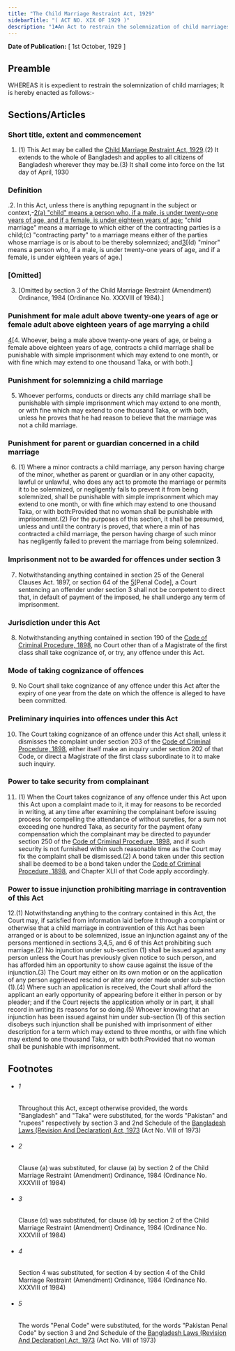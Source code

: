 ```yaml
---
title: "The Child Marriage Restraint Act, 1929"
sidebarTitle: "( ACT NO. XIX OF 1929 )"
description: "1♣An Act to restrain the solemnization of child marriages."
---
```


**Date of Publication:** [ 1st October, 1929 ]

## Preamble

WHEREAS it is expedient to restrain the solemnization of child marriages; It is hereby enacted as follows:-

## Sections/Articles

### Short title, extent and commencement

1. (1) This Act may be called the [Child Marriage Restraint Act, 1929](/act-149.html "Child Marriage Restraint Act, 1929").(2) It extends to the whole of Bangladesh and applies to all citizens of Bangladesh wherever they may be.(3) It shall come into force on the 1st day of April, 1930

### Definition

.2. In this Act, unless there is anything repugnant in the subject or context,-[2](1)[(a) "child" means a person who, if a male, is under twenty-one years of age, and if a female, is under eighteen years of age;](b) "child marriage" means a marriage to which either of the contracting parties is a child;(c) "contracting party" to a marriage means either of the parties whose marriage is or is about to be thereby solemnized; and[3](2)[(d) "minor" means a person who, if a male, is under twenty-one years of age, and if a female, is under eighteen years of age.]

### [Omitted]

3. [Omitted by section 3 of the Child Marriage Restraint (Amendment) Ordinance, 1984 (Ordinance No. XXXVIII of 1984).]

### Punishment for male adult above twenty-one years of age or female adult above eighteen years of age marrying a child

[4](1)[4. Whoever, being a male above twenty-one years of age, or being a female above eighteen years of age, contracts a child marriage shall be punishable with simple imprisonment which may extend to one month, or with fine which may extend to one thousand Taka, or with both.]

### Punishment for solemnizing a child marriage

5. Whoever performs, conducts or directs any child marriage shall be punishable with simple imprisonment which may extend to one month, or with fine which may extend to one thousand Taka, or with both, unless he proves that he had reason to believe that the marriage was not a child marriage.

### Punishment for parent or guardian concerned in a child marriage

6. (1) Where a minor contracts a child marriage, any person having charge of the minor, whether as parent or guardian or in any other capacity, lawful or unlawful, who does any act to promote the marriage or permits it to be solemnized, or negligently fails to prevent it from being solemnized, shall be punishable with simple imprisonment which may extend to one month, or with fine which may extend to one thousand Taka, or with both:Provided that no woman shall be punishable with imprisonment.(2) For the purposes of this section, it shall be presumed, unless and until the contrary is proved, that where a min of has contracted a child marriage, the person having charge of such minor has negligently failed to prevent the marriage from being solemnized.

### Imprisonment not to be awarded for offences under section 3

7. Notwithstanding anything contained in section 25 of the General Clauses Act. 1897, or section 64 of the [5](1)[Penal Code], a Court sentencing an offender under section 3 shall not be competent to direct that, in default of payment of the imposed, he shall undergo any term of imprisonment.

### Jurisdiction under this Act

8. Notwithstanding anything contained in section 190 of the [Code of Criminal Procedure, 1898](/act-75.html "Code of Criminal Procedure, 1898"), no Court other than of a Magistrate of the first class shall take cognizance of, or try, any offence under this Act.

### Mode of taking cognizance of offences

9. No Court shall take cognizance of any offence under this Act after the expiry of one year from the date on which the offence is alleged to have been committed.

### Preliminary inquiries into offences under this Act

10. The Court taking cognizance of an offence under this Act shall, unless it dismisses the complaint under section 203 of the [Code of Criminal Procedure, 1898](/act-75.html "Code of Criminal Procedure, 1898"), either itself make an inquiry under section 202 of that Code, or direct a Magistrate of the first class subordinate to it to make such inquiry.

### Power to take security from complainant

11. (1) When the Court takes cognizance of any offence under this Act upon this Act upon a complaint made to it, it may for reasons to be recorded in writing, at any time after examining the complainant before issuing process for compelling the attendance of without sureties, for a sum not exceeding one hundred Taka, as security for the payment ofany compensation which the complainant may be directed to payunder section 250 of the [Code of Criminal Procedure, 1898](/act-75.html "Code of Criminal Procedure, 1898"), and if such security is not furnished within such reasonable time as the Court may fix the complaint shall be dismissed.(2) A bond taken under this section shall be deemed to be a bond taken under the [Code of Criminal Procedure, 1898](/act-75.html "Code of Criminal Procedure, 1898"), and Chapter XLII of that Code apply accordingly.

### Power to issue injunction prohibiting marriage in contravention of this Act

12.(1) Notwithstanding anything to the contrary contained in this Act, the Court may, if satisfied from information laid before it through a complaint or otherwise that a child marriage in contravention of this Act has been arranged or is about to be solemnized, issue an injunction against any of the persons mentioned in sections 3,4,5, and 6 of this Act prohibiting such marriage.(2) No injunction under sub-section (1) shall be issued against any person unless the Court has previously given notice to such person, and has afforded him an opportunity to show cause against the issue of the injunction.(3) The Court may either on its own motion or on the application of any person aggrieved rescind or alter any order made under sub-section (1).(4) Where such an application is received, the Court shall afford the applicant an early opportunity of appearing before it either in person or by pleader; and if the Court rejects the application wholly or in part, it shall record in writing its reasons for so doing.(5) Whoever knowing that an injunction has been issued against him under sub-section (1) of this section disobeys such injunction shall be punished with imprisonment of either description for a term which may extend to three months, or with fine which may extend to one thousand Taka, or with both:Provided that no woman shall be punishable with imprisonment.

## Footnotes

- ###### 1

  Throughout this Act, except otherwise provided, the words "Bangladesh" and "Taka" were substituted, for the words "Pakistan" and "rupees" respectively by section 3 and 2nd Schedule of the [Bangladesh Laws (Revision And Declaration) Act, 1973](/act-430.html "Bangladesh Laws (Revision And Declaration) Act, 1973") (Act No. VIII of 1973)

- ###### 2

  Clause (a) was substituted, for clause (a) by section 2 of the Child Marriage Restraint (Amendment) Ordinance, 1984 (Ordinance No. XXXVIII of 1984)

- ###### 3

  Clause (d) was substituted, for clause (d) by section 2 of the Child Marriage Restraint (Amendment) Ordinance, 1984 (Ordinance No. XXXVIII of 1984)

- ###### 4

  Section 4 was substituted, for section 4 by section 4 of the Child Marriage Restraint (Amendment) Ordinance, 1984 (Ordinance No. XXXVIII of 1984)

- ###### 5

  The words "Penal Code" were substituted, for the words "Pakistan Penal Code" by section 3 and 2nd Schedule of the [Bangladesh Laws (Revision And Declaration) Act, 1973](/act-430.html "Bangladesh Laws (Revision And Declaration) Act, 1973") (Act No. VIII of 1973)

